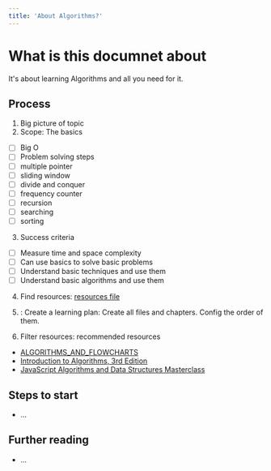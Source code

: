 ```yaml
---
title: 'About Algorithms?'
---
```


# What is this documnet about

It's about learning Algorithms and all you need for it.

## Process

1. Big picture of topic
2. Scope: The basics

- [ ] Big O
- [ ] Problem solving steps
- [ ] multiple pointer
- [ ] sliding window
- [ ] divide and conquer
- [ ] frequency counter
- [ ] recursion
- [ ] searching
- [ ] sorting

3. Success criteria

- [ ] Measure time and space complexity
- [ ] Can use basics to solve basic problems
- [ ] Understand basic techniques and use them
- [ ] Understand basic algorithms and use them

4. Find resources: [resources file](https://algo.hojjat.dev/resources)

5. : Create a learning plan: Create all files and chapters. Config the order of them.

6. Filter resources: recommended resources

- [ALGORITHMS_AND_FLOWCHARTS](http://www.academia.edu/7857144/ALGORITHMS_AND_FLOWCHARTS)
- [Introduction to Algorithms, 3rd Edition](https://www.amazon.com/Introduction-Algorithms-Edition-Thomas-Cormen/dp/0262033844/)
- [JavaScript Algorithms and Data Structures Masterclass](https://www.udemy.com/course/js-algorithms-and-data-structures-masterclass/)

## Steps to start

- ...

## Further reading

- ...
